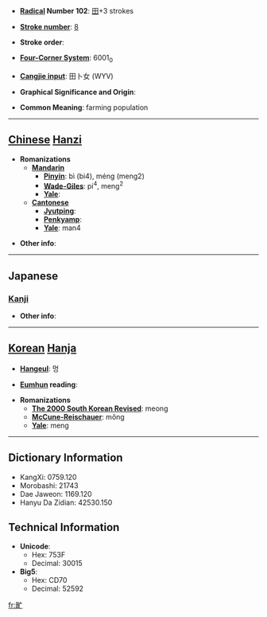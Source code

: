 * '''[[Wiktionary:Chinese radical index| Radical]] Number 102''': [[Wiktionary:Chinese radical index 田|田]]+3 strokes

* '''[[Wiktionary:Chinese total strokes index|Stroke number]]''': [[Wiktionary:Chinese total strokes index 8|8]]

* '''Stroke order''': 

* '''[[Wiktionary:Chinese four corner index|Four-Corner System]]''': 6001<sub>0</sub>

* '''[[Wiktionary:Chinese Cangjie index|Cangjie input]]''': 田卜女 (WYV)

* '''Graphical Significance and Origin''': 

* '''Common Meaning''': farming population

----

== [[Chinese]] [[Hanzi]] ==

* '''Romanizations'''
** '''[[Mandarin]]'''
*** '''[[Pinyin]]''': bì (bi4), méng (meng2)
*** '''[[Wade-Giles]]''': pi<sup>4</sup>, meng<sup>2</sup>
*** '''[[Yale]]''': 
** '''[[Cantonese]]'''
*** '''[[Jyutping]]''':
*** '''[[Penkyamp]]''': 
*** '''[[Yale]]''': man4

* '''Other info''': 

----

==Japanese==
===[[Kanji]]===
{{kanji|on readings=[[もう]] (mō), [[みょう]] (myō), [[ぼう]] (bō)|kun readings=}}

* '''Other info''':  

----

== [[Korean]] [[Hanja]] ==

* '''[[Hangeul]]''': 멍

* '''[[Eumhun]] reading''': 

* '''Romanizations'''
** '''[[The 2000 South Korean Revised Romanization|The 2000 South Korean Revised]]''': meong
** '''[[McCune-Reischauer]]''': mŏng
** '''[[Yale]]''': meng

----

== Dictionary Information ==

* KangXi: 0759.120
* Morobashi: 21743
* Dae Jaweon: 1169.120
* Hanyu Da Zidian: 42530.150

== Technical Information ==

* '''Unicode''':
** Hex: 753F
** Decimal: 30015
* '''Big5''':
** Hex: CD70
** Decimal: 52592

[[fr:甿]]